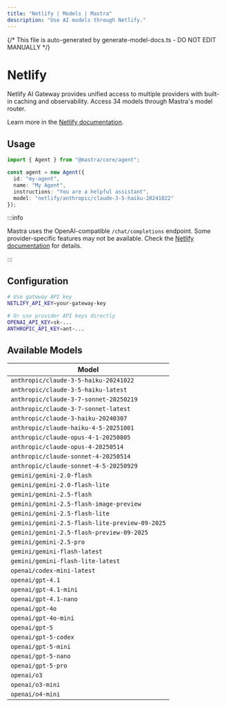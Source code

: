 ```yaml
---
title: "Netlify | Models | Mastra"
description: "Use AI models through Netlify."
---
```


{/* This file is auto-generated by generate-model-docs.ts - DO NOT EDIT MANUALLY */}



# <NetlifyLogo className="inline w-8 h-8 mr-2 align-middle" />Netlify

Netlify AI Gateway provides unified access to multiple providers with built-in caching and observability. Access 34 models through Mastra's model router.

Learn more in the [Netlify documentation](https://docs.netlify.com/build/ai-gateway/overview/).

## Usage

```typescript
import { Agent } from "@mastra/core/agent";

const agent = new Agent({
  id: "my-agent",
  name: "My Agent",
  instructions: "You are a helpful assistant",
  model: "netlify/anthropic/claude-3-5-haiku-20241022"
});
```

:::info

Mastra uses the OpenAI-compatible `/chat/completions` endpoint. Some provider-specific features may not be available. Check the [Netlify documentation](https://docs.netlify.com/build/ai-gateway/overview/) for details.

:::

## Configuration

```bash
# Use gateway API key
NETLIFY_API_KEY=your-gateway-key

# Or use provider API keys directly
OPENAI_API_KEY=sk-...
ANTHROPIC_API_KEY=ant-...
```


## Available Models

| Model |
|-------|
| `anthropic/claude-3-5-haiku-20241022` |
| `anthropic/claude-3-5-haiku-latest` |
| `anthropic/claude-3-7-sonnet-20250219` |
| `anthropic/claude-3-7-sonnet-latest` |
| `anthropic/claude-3-haiku-20240307` |
| `anthropic/claude-haiku-4-5-20251001` |
| `anthropic/claude-opus-4-1-20250805` |
| `anthropic/claude-opus-4-20250514` |
| `anthropic/claude-sonnet-4-20250514` |
| `anthropic/claude-sonnet-4-5-20250929` |
| `gemini/gemini-2.0-flash` |
| `gemini/gemini-2.0-flash-lite` |
| `gemini/gemini-2.5-flash` |
| `gemini/gemini-2.5-flash-image-preview` |
| `gemini/gemini-2.5-flash-lite` |
| `gemini/gemini-2.5-flash-lite-preview-09-2025` |
| `gemini/gemini-2.5-flash-preview-09-2025` |
| `gemini/gemini-2.5-pro` |
| `gemini/gemini-flash-latest` |
| `gemini/gemini-flash-lite-latest` |
| `openai/codex-mini-latest` |
| `openai/gpt-4.1` |
| `openai/gpt-4.1-mini` |
| `openai/gpt-4.1-nano` |
| `openai/gpt-4o` |
| `openai/gpt-4o-mini` |
| `openai/gpt-5` |
| `openai/gpt-5-codex` |
| `openai/gpt-5-mini` |
| `openai/gpt-5-nano` |
| `openai/gpt-5-pro` |
| `openai/o3` |
| `openai/o3-mini` |
| `openai/o4-mini` |

